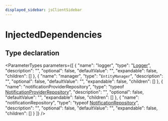 ```yaml
---
displayed_sidebar: jsClientSidebar
---
```



# InjectedDependencies

## Type declaration

<ParameterTypes parameters={[
  {
    "name": "logger",
    "type": "[Logger](internal.internal.Logger.mdx)",
    "description": "",
    "optional": false,
    "defaultValue": "",
    "expandable": false,
    "children": []
  },
  {
    "name": "manager",
    "type": "`EntityManager`",
    "description": "",
    "optional": false,
    "defaultValue": "",
    "expandable": false,
    "children": []
  },
  {
    "name": "notificationProviderRepository",
    "type": "typeof [NotificationProviderRepository](../../modules/internal.mdx#notificationproviderrepository)",
    "description": "",
    "optional": false,
    "defaultValue": "",
    "expandable": false,
    "children": []
  },
  {
    "name": "notificationRepository",
    "type": "typeof [NotificationRepository](../../modules/internal.mdx#notificationrepository)",
    "description": "",
    "optional": false,
    "defaultValue": "",
    "expandable": false,
    "children": []
  }
]} />
